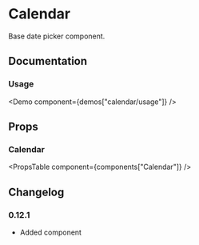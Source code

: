
# Calendar

Base date picker component.

## Documentation

### Usage

<Demo component={demos["calendar/usage"]} />

## Props

### Calendar

<PropsTable component={components["Calendar"]} />

## Changelog

### 0.12.1

- Added component
